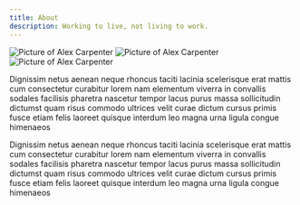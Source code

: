 ```yaml
---
title: About
description: Working to live, not living to work.
---
```


<div className="lg:-mx-16 grid grid-cols-3 gap-1">
  <Image
    src="/images/stacey-me.jpg"
    alt="Picture of Alex Carpenter"
    width={300}
    height={300}
  />
  <Image
    src="/images/frankie.jpg"
    alt="Picture of Alex Carpenter"
    width={300}
    height={300}
  />
  <Image
    src="/images/disc-golf.jpg"
    alt="Picture of Alex Carpenter"
    width={300}
    height={300}
  />
</div>

Dignissim netus aenean neque rhoncus taciti lacinia scelerisque erat mattis cum consectetur curabitur lorem nam elementum viverra in convallis sodales facilisis pharetra nascetur tempor lacus purus massa sollicitudin dictumst quam risus commodo ultrices velit curae dictum cursus primis fusce etiam felis laoreet quisque interdum leo magna urna ligula congue himenaeos

Dignissim netus aenean neque rhoncus taciti lacinia scelerisque erat mattis cum consectetur curabitur lorem nam elementum viverra in convallis sodales facilisis pharetra nascetur tempor lacus purus massa sollicitudin dictumst quam risus commodo ultrices velit curae dictum cursus primis fusce etiam felis laoreet quisque interdum leo magna urna ligula congue himenaeos
